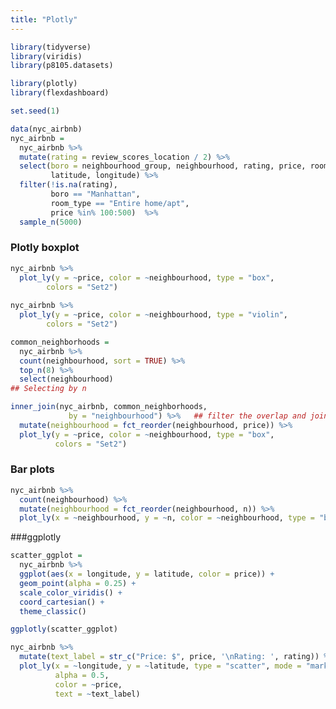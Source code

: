 ```yaml
---
title: "Plotly"
---
```


```r
library(tidyverse)
library(viridis)
library(p8105.datasets)

library(plotly)
library(flexdashboard)
```

```r
set.seed(1)

data(nyc_airbnb)
nyc_airbnb = 
  nyc_airbnb %>% 
  mutate(rating = review_scores_location / 2) %>%
  select(boro = neighbourhood_group, neighbourhood, rating, price, room_type,
         latitude, longitude) %>%
  filter(!is.na(rating), 
         boro == "Manhattan",
         room_type == "Entire home/apt",
         price %in% 100:500)  %>% 
  sample_n(5000)
```

### Plotly boxplot

```r
nyc_airbnb %>%
  plot_ly(y = ~price, color = ~neighbourhood, type = "box",
        colors = "Set2")
  
nyc_airbnb %>%
  plot_ly(y = ~price, color = ~neighbourhood, type = "violin",
        colors = "Set2")

common_neighborhoods =
  nyc_airbnb %>% 
  count(neighbourhood, sort = TRUE) %>% 
  top_n(8) %>% 
  select(neighbourhood)
## Selecting by n

inner_join(nyc_airbnb, common_neighborhoods,
             by = "neighbourhood") %>%   ## filter the overlap and join
  mutate(neighbourhood = fct_reorder(neighbourhood, price)) %>% 
  plot_ly(y = ~price, color = ~neighbourhood, type = "box",
          colors = "Set2")
```

### Bar plots

```r
nyc_airbnb %>% 
  count(neighbourhood) %>% 
  mutate(neighbourhood = fct_reorder(neighbourhood, n)) %>% 
  plot_ly(x = ~neighbourhood, y = ~n, color = ~neighbourhood, type = "bar")
```


###ggplotly


```r
scatter_ggplot = 
  nyc_airbnb %>%
  ggplot(aes(x = longitude, y = latitude, color = price)) +
  geom_point(alpha = 0.25) +
  scale_color_viridis() +
  coord_cartesian() +
  theme_classic()

ggplotly(scatter_ggplot)
```





```r
nyc_airbnb %>%
  mutate(text_label = str_c("Price: $", price, '\nRating: ', rating)) %>%   ## create a new variable
  plot_ly(x = ~longitude, y = ~latitude, type = "scatter", mode = "markers",
          alpha = 0.5, 
          color = ~price,
          text = ~text_label)
```


